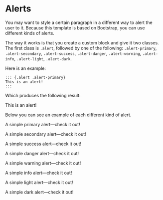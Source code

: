 # Alerts

You may want to style a certain paragraph in a different way to alert the user to it. Because this template is based on Bootstrap, you can use different kinds of alerts. 

The way it works is that you create a custom block and give it two classes. The first class is `.alert`, followed by one of the following: `.alert-primary`, `.alert-secondary`, `.alert-success`, `.alert-danger`, `.alert-warning`, `.alert-info`, `.alert-light`, `.alert-dark`.

Here is an example:

    ::: {.alert .alert-primary}
    This is an alert!
    :::

Which produces the following result:

::: {.alert .alert-primary}
  This is an alert!
:::

Below you can see an example of each different kind of alert.

::: {.alert .alert-primary}
  A simple primary alert—check it out!
:::
::: {.alert .alert-secondary}
  A simple secondary alert—check it out!
:::
::: {.alert .alert-success}
  A simple success alert—check it out!
:::
::: {.alert .alert-danger}
  A simple danger alert—check it out!
:::
::: {.alert .alert-warning}
  A simple warning alert—check it out!
:::
::: {.alert .alert-info}
  A simple info alert—check it out!
:::
::: {.alert .alert-light}
  A simple light alert—check it out!
:::
::: {.alert .alert-dark}
  A simple dark alert—check it out!
:::